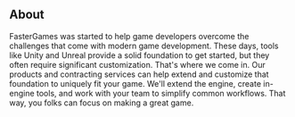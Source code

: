 ## About

FasterGames was started to help game developers overcome the challenges that come with modern game development. These days, tools like Unity and Unreal provide a solid foundation to get started, but they often require significant customization. That's where we come in. Our products and contracting services can help extend and customize that foundation to uniquely fit your game. We'll extend the engine, create in-engine tools, and work with your team to simplify common workflows. That way, you folks can focus on making a great game.
